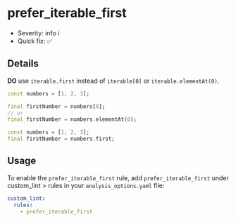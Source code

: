 # prefer_iterable_first

- Severity: info ℹ️
- Quick fix: ✅

## Details

**DO** use `iterable.first` instead of `iterable[0]` or `iterable.elementAt(0)`.

```dart title="Bad"
const numbers = [1, 2, 3];

final firstNumber = numbers[0];
// or
final firstNumber = numbers.elementAt(0);
```

```dart title="Good"
const numbers = [1, 2, 3];
final firstNumber = numbers.first;
```

## Usage

To enable the `prefer_iterable_first` rule, add `prefer_iterable_first` under custom_lint > rules in your `analysis_options.yaml` file:

```yaml
custom_lint:
  rules:
    - prefer_iterable_first
```
